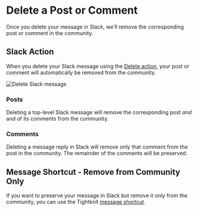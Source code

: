 # Delete a Post or Comment

Once you delete your message in Slack, we'll remove the corresponding post or comment in the community.

## Slack Action

When you delete your Slack message using the [Delete action](https://slack.com/help/articles/202395258-Edit-or-delete-messages#delete-a-message), your post or comment will
automatically be removed from the community.

![Delete Slack message](/delete-message.png)

### Posts

Deleting a top-level Slack message will remove the corresponding post _and_ and of its comments from the community.

### Comments

Deleting a message reply in Slack will remove only that comment from the post in the community. The remainder of the comments will be preserved.

## Message Shortcut - Remove from Community Only

If you want to preserve your message in Slack but remove it only from the community, you can use the Tightknit [message shortcut](../message-shortcuts.mdx).
